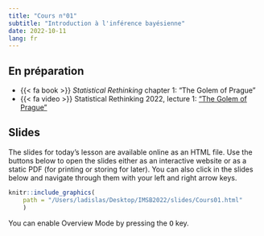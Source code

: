 ```yaml
---
title: "Cours n°01"
subtitle: "Introduction à l'inférence bayésienne"
date: 2022-10-11
lang: fr
---
```


## En préparation

- {{< fa book >}} *Statistical Rethinking* chapter 1: "The Golem of Prague"
- {{< fa video >}} Statistical Rethinking 2022, lecture 1: ["The Golem of Prague"](https://youtu.be/cclUd_HoRlo)

## Slides

The slides for today’s lesson are available online as an HTML file. Use the buttons below to open the slides either as an interactive website or as a static PDF (for printing or storing for later). You can also click in the slides below and navigate through them with your left and right arrow keys.

```r
knitr::include_graphics(
    path = "/Users/ladislas/Desktop/IMSB2022/slides/Cours01.html"
    )
```

::: {.callout-tip appearance="simple"}
You can enable Overview Mode by pressing the <kbd>O</kbd> key.
:::

